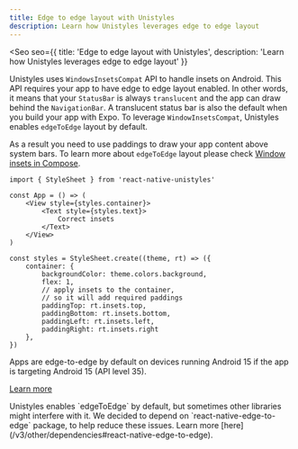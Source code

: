 ```yaml
---
title: Edge to edge layout with Unistyles
description: Learn how Unistyles leverages edge to edge layout
---
```



<Seo
    seo={{
        title: 'Edge to edge layout with Unistyles',
        description: 'Learn how Unistyles leverages edge to edge layout'
    }}
>

Unistyles uses `WindowsInsetsCompat` API to handle insets on Android. This API requires your app to have edge to edge layout enabled.
In other words, it means that your `StatusBar` is always `translucent` and the app can draw behind the `NavigationBar`. A translucent status bar is also the default when you build your app with Expo. To leverage `WindowInsetsCompat`, Unistyles enables `edgeToEdge` layout by default.

As a result you need to use paddings to draw your app content above system bars. To learn more about `edgeToEdge` layout please check [Window insets in Compose](https://developer.android.com/develop/ui/compose/layouts/insets).

```tsx /rt.insets.*/
import { StyleSheet } from 'react-native-unistyles'

const App = () => (
    <View style={styles.container}>
        <Text style={styles.text}>
            Correct insets
        </Text>
    </View>
)

const styles = StyleSheet.create((theme, rt) => ({
    container: {
        backgroundColor: theme.colors.background,
        flex: 1,
        // apply insets to the container,
        // so it will add required paddings
        paddingTop: rt.insets.top,
        paddingBottom: rt.insets.bottom,
        paddingLeft: rt.insets.left,
        paddingRight: rt.insets.right
    },
})
```

<Aside title="Edge-to-edge enforcement">
Apps are edge-to-edge by default on devices running Android 15 if the app is targeting Android 15 (API level 35).

[Learn more](https://developer.android.com/about/versions/15/behavior-changes-15)
</Aside>

<Aside type="caution">
Unistyles enables `edgeToEdge` by default, but sometimes other libraries might interfere with it.
We decided to depend on `react-native-edge-to-edge` package, to help reduce these issues. Learn more [here](/v3/other/dependencies#react-native-edge-to-edge).
</Aside>

</Seo>

